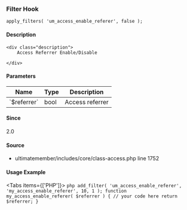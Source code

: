 
<UMBreadCrumb type="filter"/>

### Filter Hook    
    
```
apply_filters( 'um_access_enable_referer', false );
```

#### Description
    <div class="description">
        Access Referrer Enable/Disable
 
    </div>

#### Parameters
            
<table className="table-auto mt-2 border dark:border-gray-500 p-5 text-sm text-left">
<thead>
<tr>
<th  className="px-3">Name</th>
<th  className="px-3">Type</th>
<th  className="px-3">Description</th>
</tr>
</thead>
<tbody>
               <tr >
               <td className="px-3 py-2">`$referrer`</td>
               <td className="px-3 py-2">bool</td>
               <td className="px-3 py-2 text-sm">Access referrer</td>
               </tr>
</tbody>
</table>

#### Since
<div class="description">
2.0
</div>

#### Source
  - <Link href="https://github.com/ultimatemember/ultimatemember/tree/2.5.0/includes/core/class-access.php#L1752">ultimatemember/includes/core/class-access.php</Link> <Link href="https://github.com/ultimatemember/ultimatemember/tree/2.5.0/includes/core/class-access.php#L1752">line 1752</Link>



#### Usage Example

<Tabs items={['PHP']}>
    <Tab>
    ```php
    add_filter( 'um_access_enable_referer', 'my_access_enable_referer', 10, 1 );
 function my_access_enable_referer( $referrer ) {
     // your code here
     return $referrer;
 }
    ```
    </Tab>
</Tabs>